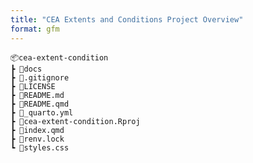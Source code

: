 ```yaml
---
title: "CEA Extents and Conditions Project Overview"
format: gfm
---
```


 ```.python
📦cea-extent-condition
 ┣ 📂docs
 ┣ 📜.gitignore
 ┣ 📜LICENSE
 ┣ 📜README.md
 ┣ 📜README.qmd
 ┣ 📜_quarto.yml
 ┣ 📜cea-extent-condition.Rproj
 ┣ 📜index.qmd
 ┣ 📜renv.lock
 ┗ 📜styles.css
```